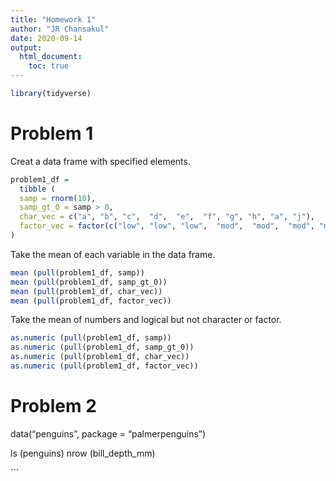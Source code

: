 ```yaml
---
title: "Homework 1"
author: "JR Chansakul"
date: 2020-09-14
output: 
  html_document:
    toc: true
---
```


```r
library(tidyverse)

```

# Problem 1

Creat a data frame with specified elements. 

```r
problem1_df =
  tibble (
  samp = rnorm(10),
  samp_gt_0 = samp > 0,
  char_vec = c("a", "b", "c",  "d",  "e",  "f", "g", "h", "a", "j"),
  factor_vec = factor(c("low", "low", "low",  "mod",  "mod",  "mod", "mod", "high", "high", "high"))
)
```

Take the mean of each variable in the data frame.

```r
mean (pull(problem1_df, samp))
mean (pull(problem1_df, samp_gt_0))
mean (pull(problem1_df, char_vec))
mean (pull(problem1_df, factor_vec))

```

Take the mean of numbers and logical but not character or factor. 

```r
as.numeric (pull(problem1_df, samp))
as.numeric (pull(problem1_df, samp_gt_0))
as.numeric (pull(problem1_df, char_vec))
as.numeric (pull(problem1_df, factor_vec))
```





# Problem 2

data("penguins", package = "palmerpenguins")


ls (penguins)
nrow (bill_depth_mm)

```






